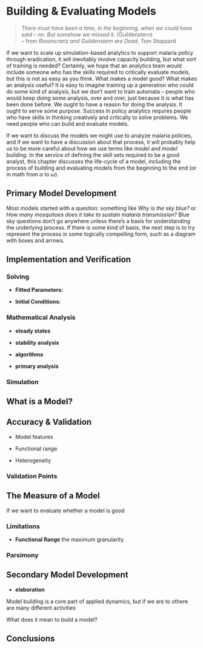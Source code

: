 # Building & Evaluating Models 

> *There must have been a time, in the beginning, when we could have said – no. But somehow we missed it.* (Guildenstern)     
> -- from _Rosencranz and Guildenstern are Dead_, Tom Stoppard

If we want to scale up simulation-based analytics to support malaria policy through eradication, it will inevitably involve capacity building, but what sort of training is needed? Certainly, we hope that an analytics team would include someone who has the skills required to critically evaluate models, but this is not as easy as you think. What makes a model good? What makes an analysis useful? It is easy to imagine training up a generation who could do some kind of analysis, but we don't want to train automata -- people who would keep doing some analysis, over and over, just because it is what has been done before.  We ought to have a reason for doing the analysis. It ought to serve some purpose. Success in policy analytics requires people who have skills in thinking creatively and critically to solve problems. We need people who can build and evaluate models. 

If we want to discuss the models we might use to analyze malaria policies, and if we want to have a discussion about that process, it will probably help us to be more careful about how we use terms like *model* and *model building.* In the service of defining the skill sets required to be a good analyst, this chapter discusses the life-cycle of a model, including the process of building and evaluating models from the beginning to the end (or in math from $\alpha$ to $\omega$). 

## Primary Model Development

Most models started with a question: something like _Why is the sky blue?_ or _How many mosquitoes does it take to sustain malaria transmission?_ Blue sky questions don't go anywhere unless there's a basis for understanding the underlying process. If there is some kind of basis, the next step is to try represent the process in some logically compelling form, such as a diagram with boxes and arrows. 


## Implementation and Verification 

### Solving  

+ **Fitted Parameters:** 

+ **Initial Conditions:** 


### Mathematical Analysis  

+ **steady states**

+ **stability analysis**

+ **algorithms**

+ **primary analysis**

### Simulation 

## What is a Model?

## Accuracy & Validation 

+ Model features 

+ Functional range

+ Heterogeneity  

### Validation Points

## The Measure of a Model 

If we want to evaluate whether a model is good 

### Limitations 

+ **Functional Range** the maximum granularity 

### Parsimony  

## Secondary Model Development  

+ **elaboration** 

Model building is a core part of applied dynamics, but if we are to othere are many different activities 

What does it mean to build a model?   


## Conclusions 
